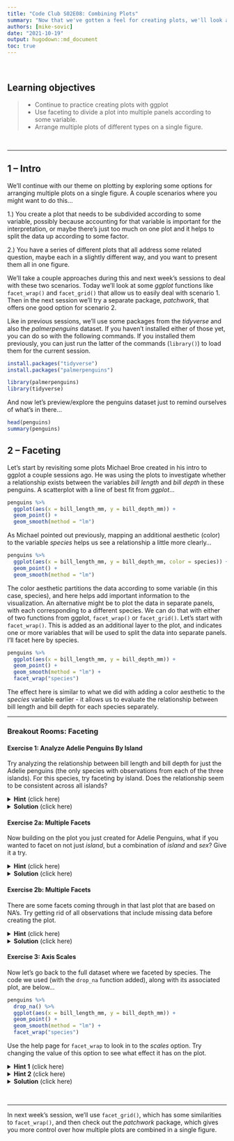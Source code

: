 ```yaml
---
title: "Code Club S02E08: Combining Plots"
summary: "Now that we've gotten a feel for creating plots, we'll look at how they can be arranged to include multiple plots in a single figure."  
authors: [mike-sovic]
date: "2021-10-19"
output: hugodown::md_document
toc: true
---
```


<br>

## Learning objectives

> * Continue to practice creating plots with ggplot
> * Use faceting to divide a plot into multiple panels according to some variable. 
> * Arrange multiple plots of different types on a single figure.

<br>

----

## 1 -- Intro

We'll continue with our theme on plotting by exploring some options for arranging multiple plots on a single figure. A couple scenarios where you might want to do this...

1.) You create a plot that needs to be subdivided according to some variable, possibly because accounting for that variable is important for the interpretation, or maybe there's just too much on one plot and it helps to split the data up according to some factor.

2.) You have a series of different plots that all address some related question, maybe each in a slightly different way, and you want to present them all in one figure.

We'll take a couple approaches during this and next week's sessions to deal with these two scenarios. Today we'll look at some *ggplot* functions like `facet_wrap()` and `facet_grid()` that allow us to easily deal with scenario 1. Then in the next session we'll try a separate package, *patchwork*, that offers one good option for scenario 2.

Like in previous sessions, we'll use some packages from the *tidyverse* and also the *palmerpenguins* dataset. If you haven't installed either of those yet, you can do so with the following commands. If you installed them previously, you can just run the latter of the commands (`library()`) to load them for the current session.

```r
install.packages("tidyverse")
install.packages("palmerpenguins")
```

```r
library(palmerpenguins)
library(tidyverse)
```

And now let's preview/explore the penguins dataset just to remind ourselves of what's in there...

```r
head(penguins)
summary(penguins)
```


## 2 -- Faceting

Let's start by revisiting some plots Michael Broe created in his intro to ggplot a couple sessions ago. He was using the plots to investigate whether a relationship exists between the variables *bill length* and *bill depth* in these penguins. A scatterplot with a line of best fit from *ggplot*...

```r
penguins %>% 
  ggplot(aes(x = bill_length_mm, y = bill_depth_mm)) +
  geom_point() +
  geom_smooth(method = "lm")
```

As Michael pointed out previously, mapping an additional aesthetic (color) to the variable *species* helps us see a relationship a little more clearly...

```r
penguins %>% 
  ggplot(aes(x = bill_length_mm, y = bill_depth_mm, color = species)) +
  geom_point() +
  geom_smooth(method = "lm")
```

The color aesthetic partitions the data according to some variable (in this case, species), and here helps add important information to the visualization. An alternative might be to plot the data in separate panels, with each corresponding to a different species. We can do that with either of two functions from ggplot, `facet_wrap()` or `facet_grid()`. Let's start with `facet_wrap()`. This is added as an additional layer to the plot, and indicates one or more variables that will be used to split the data into separate panels. I'll facet here by species.

```r
penguins %>% 
  ggplot(aes(x = bill_length_mm, y = bill_depth_mm)) +
  geom_point() +
  geom_smooth(method = "lm") +
  facet_wrap("species")

```

The effect here is similar to what we did with adding a color aesthetic to the *species* variable earlier - it allows us to evaluate the relationship between bill length and bill depth for each species separately.

----

### Breakout Rooms: Faceting

#### Exercise 1: Analyze Adelie Penguins By Island

<div class="puzzle">
<div>

Try analyzing the relationship between bill length and bill depth for just the Adelie penguins (the only species with observations from each of the three islands). For this species, try faceting by island. Does the relationship seem to be consistent across all islands?

<details>

<summary><b>Hint</b> (click here) </summary>

<br> Use `filter()` to select out Adelie penguins, then create a plot similar to the one in the example, but facet on *island* instead of *species* <br> 

</details>

<details><summary><b>Solution</b> (click here) </summary>
```r
penguins %>%
  filter(species == "Adelie") %>%
  ggplot(aes(x = bill_length_mm, y = bill_depth_mm)) +
  geom_point() +
  geom_smooth(method = "lm") +
  facet_wrap("island")
```

</details>

</div>
</div>

#### Exercise 2a: Multiple Facets

<div class="puzzle">
<div>

Now building on the plot you just created for Adelie Penguins, what if you wanted to facet on not just *island*, but a combination of *island* and *sex*? Give it a try.

<details>

<summary><b>Hint</b> (click here) </summary>

<br> `facet_wrap()` accepts a character vector of column names. Use the c() function to provide a vector with two column names. <br> 

</details>

<details><summary><b>Solution</b> (click here) </summary>
```r
penguins %>% 
  filter(species == "Adelie") %>%
  ggplot(aes(x = bill_length_mm, y = bill_depth_mm)) +
  geom_point() +
  geom_smooth(method = "lm") +
  facet_wrap(c("island", "sex"))
```

</details>

</div>
</div>


#### Exercise 2b: Multiple Facets

<div class="puzzle">
<div>

There are some facets coming through in that last plot that are based on NA's. Try getting rid of all observations that include missing data before creating the plot.

<details>

<summary><b>Hint</b> (click here) </summary>

<br> Use the `drop_na()` function to remove observations with NA before calling ggplot. <br> 

</details>

<details><summary><b>Solution</b> (click here) </summary>
```r
penguins %>% 
  drop_na() %>%
  filter(species == "Adelie") %>%
  ggplot(aes(x = bill_length_mm, y = bill_depth_mm)) +
  geom_point() +
  geom_smooth(method = "lm") +
  facet_wrap(c("island", "sex"))
```

</details>

</div>
</div>

#### Exercise 3: Axis Scales

<div class="puzzle">
<div>

Now let's go back to the full dataset where we faceted by species. The code we used (with the `drop_na` function added), along with its associated plot, are below...

```r
penguins %>% 
  drop_na() %>%
  ggplot(aes(x = bill_length_mm, y = bill_depth_mm)) +
  geom_point() +
  geom_smooth(method = "lm") +
  facet_wrap("species")
```

Use the help page for `facet_wrap` to look in to the *scales* option. Try changing the value of this option to see what effect it has on the plot.

<details>

<summary><b>Hint 1</b> (click here) </summary>

<br> Use `?facet_wrap` to get the help page for the function, and find information about the *scales* option. <br> 

</details>

<details>

<summary><b>Hint 2</b> (click here) </summary>

<br> Within the `facet_wrap()` function, set scales = "free_y". <br> 

</details>

<details><summary><b>Solution</b> (click here) </summary>
```r
penguins %>% 
  ggplot(aes(x = bill_length_mm, y = bill_depth_mm)) +
  geom_point() +
  geom_smooth(method = "lm") +
  facet_wrap("species", scales = "free")
```

</details>

</div>
</div>

<br>

----

In next week's session, we'll use `facet_grid()`, which has some similarities to `facet_wrap()`, and then check out the *patchwork* package, which gives you more control over how multiple plots are combined in a single figure. 
